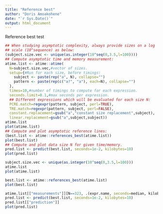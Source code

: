 ```yaml
---
title: "Reference best"
author: "Doris Amoakohene"
date: "`r Sys.Date()`"
output: html_document
---
```



Reference best test

```r
## When studying asymptotic complexity, always provide sizes on a log
## scale (10^sequence) as below:
(subject.size.vec <- unique(as.integer(10^seq(0,3.5,l=100))))
## Compute asymptotic time and memory measurement:
atime.list <- atime::atime(
  N=subject.size.vec,#vector of sizes.
  setup={#Run for each size, before timings:
    subject <- paste(rep("a", N), collapse="")
    pattern <- paste(rep(c("a?", "a"), each=N), collapse="")
  },
  times=10,#number of timings to compute for each expression.
  seconds.limit=0.1,#max seconds per expression.
  ## Different expressions which will be evaluated for each size N:
  PCRE.match=regexpr(pattern, subject, perl=TRUE),
  TRE.match=regexpr(pattern, subject, perl=FALSE),
  constant.replacement=gsub("a","constant size replacement",subject),
  linear.replacement=gsub("a",subject,subject))
atime.list
plot(atime.list)
## Compute and plot asymptotic reference lines:
(best.list <- atime::references_best(atime.list))
plot(best.list)
## Compute and plot data size N for given time/memory.
pred.list <- predict(best.list, seconds=1e-2, kilobytes=10)
plot(pred.list)
```

```r
subject.size.vec <- unique(as.integer(10^seq(0,3.5,l=100)))
atime.list
plot(atime.list)


```



```r
best.list <- atime::references_best(atime.list)
plot(best.list)


```

```r
atime.list[["measurements"]][N==323, .(expr.name, seconds=median, kilobytes)]
pred.list <- predict(best.list, seconds=1e-2, kilobytes=10)
pred.list[["prediction"]]
plot(pred.list)
```

